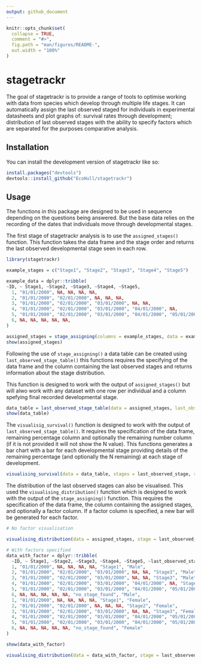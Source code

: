 ```yaml
---
output: github_document
---
```


<!-- README.md is generated from README.Rmd. Please edit that file -->

```r
knitr::opts_chunk$set(
  collapse = TRUE,
  comment = "#>",
  fig.path = "man/figures/README-",
  out.width = "100%"
)
```

# stagetrackr

<!-- badges: start -->

<!-- badges: end -->

The goal of stagetrackr is to provide a range of tools to optimise working with data from species which develop through multiple life stages. It can automatically assign the last observed staged for individuals in experimental datasheets and plot graphs of: survival rates through development; distribution of last observed stages with the ability to specify factors which are separated for the purposes comparative analysis.

## Installation

You can install the development version of stagetrackr like so:

``` r
install.packages("devtools")
devtools::install_github("EcoHull/stagetrackr")
```

## Usage

The functions in this package are designed to be used in sequence depending on the questions being answered. But the base data relies on the recording of the dates that individuals move through developmental stages.

The first stage of stagetrackr analysis is to use the `assigned_stages()` function. This function takes the data frame and the stage order and returns the last observed developmental stage seen in each row.

```r
library(stagetrackr)

example_stages = c("Stage1", "Stage2", "Stage3", "Stage4", "Stage5")

example_data = dplyr::tribble(
~ID, ~ Stage1, ~Stage2, ~Stage3, ~Stage4, ~Stage5,
  1, "01/01/2000", NA, NA, NA, NA,
  2, "01/01/2000", "02/01/2000", NA, NA, NA,
  3, "01/01/2000", "02/01/2000", "03/01/2000", NA, NA,
  4, "01/01/2000", "02/01/2000", "03/01/2000", "04/01/2000", NA,
  5, "01/01/2000", "02/01/2000", "03/01/2000", "04/01/2000", "05/01/2000",
  6, NA, NA, NA, NA, NA,
)

assigned_stages = stage_assigning(columns = example_stages, data = example_data)
show(assigned_stages)
```

Following the use of `stage_assigning()` a data table can be created using `last_observed_stage_table()` this functions requires the specifying of the data frame and the column containing the last observed stages and returns information about the stage distribution.

This function is designed to work with the output of `assigned_stages()` but will alwo work with any dataset with one row per individual and a column spefying final recorded developmental stage.

```r

data_table = last_observed_stage_table(data = assigned_stages, last_observed_stage = "last_observed_stage")
show(data_table)
```

The `visualisig_survival()` function is designed to work with the output of `last_observed_stage_table()`. It requires the specification of the data frame, remaining percentage column and optionally the remaining number column (if it is not provided it will not show the N value). This functions generates a bar chart with a bar for each developmental stage providing details of the remaining percentage (and optionally the N remaining) at each stage of development.

```r

visualising_survival(data = data_table, stages = last_observed_stage, remaining_percentage = remaining_percentage, remaining_number = remaining_n)

```

The distribution of the last observed stages can also be visualised. This used the `visualising_distribution()` function which is designed to work with the output of the `stage_assigning()` function. This requires the specification of the data frame, the column containing the assigned stages, and optionally a factor column. If a factor column is specified, a new bar will be generated for each factor.

```r

# No factor visualisation

visualising_distribution(data = assigned_stages, stage = last_observed_stage)

```

```r

# With factors specified
data_with_factor = dplyr::tribble(
  ~ID, ~ Stage1, ~Stage2, ~Stage3, ~Stage4, ~Stage5, ~last_observed_stage, ~Sex,
  1, "01/01/2000", NA, NA, NA, NA, "Stage1", "Male",
  2, "01/01/2000", "02/01/2000", "03/01/2000", NA, NA, "Stage3", "Male",
  3, "01/01/2000", "02/01/2000", "03/01/2000", NA, NA, "Stage3", "Male",
  4, "01/01/2000", "02/01/2000", "03/01/2000", "04/01/2000", NA, "Stage4", "Male",
  5, "01/01/2000", "02/01/2000", "03/01/2000", "04/01/2000", "05/01/2000", "Stage5", "Male",
  6, NA, NA, NA, NA, NA, "no_stage_found", "Male",
  1, "01/01/2000", NA, NA, NA, NA, "Stage1", "Female",
  2, "01/01/2000", "02/01/2000", NA, NA, NA, "Stage2", "Female",
  3, "01/01/2000", "02/01/2000", "03/01/2000", NA, NA, "Stage3", "Female",
  4, "01/01/2000", "02/01/2000", "03/01/2000", "04/01/2000", "05/01/2000", "Stage5", "Female",
  5, "01/01/2000", "02/01/2000", "03/01/2000", "04/01/2000", "05/01/2000", "Stage5", "Female",
  6, NA, NA, NA, NA, NA, "no_stage_found", "Female"
)

show(data_with_factor)
```

```r
visualising_distribution(data = data_with_factor, stage = last_observed_stage, factor = Sex)

```
